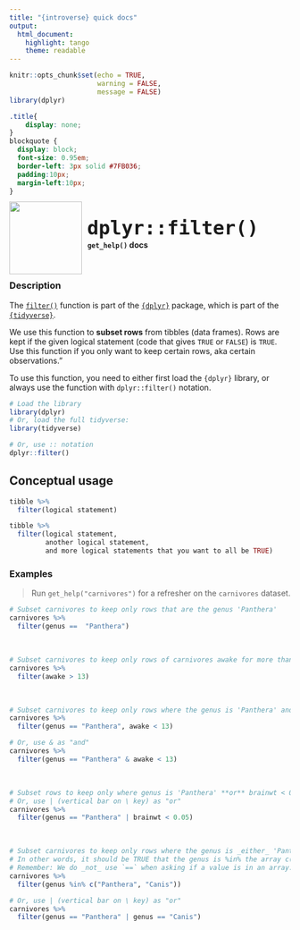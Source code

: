 ```yaml
---
title: "{introverse} quick docs"
output: 
  html_document:
    highlight: tango
    theme: readable
---
```



```r
knitr::opts_chunk$set(echo = TRUE, 
                      warning = FALSE, 
                      message = FALSE)
library(dplyr)
```

```css
.title{
    display: none;
}
blockquote {
  display: block;
  font-size: 0.95em;
  border-left: 3px solid #7FB036;
  padding:10px;
  margin-left:10px;
}
```

<div>
<br>
 <img src = "logo.png" style = "float:left;height:130px;margin-top:-20px;">
 <span style = "font-weight:bold;font-size:40px;"> 
  &nbsp;<code>dplyr::filter()</code>
 </span>
 <br>
 <b>&nbsp;&nbsp;&nbsp;<code>get_help()</code> docs</b>
</div>
<br>

### Description

The [`filter()`](https://dplyr.tidyverse.org/reference/filter.html) function is part of the [`{dplyr}`](https://dplyr.tidyverse.org/) package, which is part of the [`{tidyverse}`](https://www.tidyverse.org/).

We use this function to **subset rows** from tibbles (data frames). Rows are kept if the given logical statement (code that gives `TRUE` or `FALSE`) is `TRUE`. Use this function if you only want to keep certain rows, aka certain observations."


<!-- Add the following if the topic is a function that does NOT come with base R, and uncomment/fill in the subsequent multiline HTML comment: -->
To use this function, you need to either first load the `{dplyr}` library, or always use the function with `dplyr::filter()` notation.

```r
# Load the library
library(dplyr)
# Or, load the full tidyverse:
library(tidyverse)

# Or, use :: notation
dplyr::filter()
```


## Conceptual usage 

```r
tibble %>% 
  filter(logical statement)

tibble %>% 
  filter(logical statement,
         another logical statement,
         and more logical statements that you want to all be TRUE)

```

### Examples

> Run `get_help("carnivores")` for a refresher on the `carnivores` dataset.

```r
# Subset carnivores to keep only rows that are the genus 'Panthera' 
carnivores %>% 
  filter(genus ==  "Panthera")
```

<br>  <!-- Do not delete the <br>, and make sure to keep the previous and following lines blank. -->


```r
# Subset carnivores to keep only rows of carnivores awake for more than 13 hours
carnivores %>%
  filter(awake > 13)
```

<br> 


```r
# Subset carnivores to keep only rows where the genus is 'Panthera' and they are awake for _less than_ 13 hours
carnivores %>%
  filter(genus == "Panthera", awake < 13)

# Or, use & as "and"
carnivores %>%
  filter(genus == "Panthera" & awake < 13)
```

<br>

```r
# Subset rows to keep only where genus is 'Panthera' **or** brainwt < 0.05
# Or, use | (vertical bar on \ key) as "or"
carnivores %>%
  filter(genus == "Panthera" | brainwt < 0.05)
```

<br> 

```r
# Subset carnivores to keep only rows where the genus is _either_ 'Panthera' or 'Canis'
# In other words, it should be TRUE that the genus is %in% the array c("Panthera", "Canis"). 
# Remember: We do _not_ use `==` when asking if a value is in an array.
carnivores %>%
  filter(genus %in% c("Panthera", "Canis"))

# Or, use | (vertical bar on \ key) as "or"
carnivores %>%
  filter(genus == "Panthera" | genus == "Canis")
```


